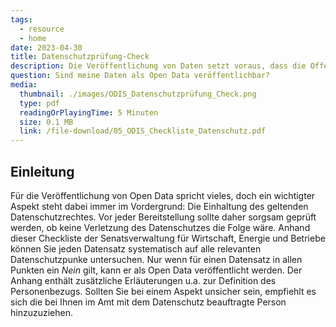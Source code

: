 ```yaml
---
tags:
  - resource
  - home
date: 2023-04-30
title: Datenschutzprüfung-Check
description: Die Veröffentlichung von Daten setzt voraus, dass die Offenlegung nach dem geltenden (Datenschutz-)Recht zulässig ist. Mit dieser Checkliste können Sie prüfen, ob Ihre Daten unter Einhaltung des Datenschutzes veröffentlicht werden können.
question: Sind meine Daten als Open Data veröffentlichbar?
media:
  thumbnail: ./images/ODIS_Datenschutzprüfung_Check.png
  type: pdf
  readingOrPlayingTime: 5 Minuten
  size: 0.1 MB
  link: /file-download/05_ODIS_Checkliste_Datenschutz.pdf
---
```


## Einleitung

Für die Veröffentlichung von Open Data spricht vieles, doch ein wichtigter Aspekt steht dabei immer im Vordergrund: Die Einhaltung des geltenden Datenschutzrechtes. Vor jeder Bereitstellung sollte daher sorgsam geprüft werden, ob keine Verletzung des Datenschutzes die Folge wäre. Anhand dieser Checkliste der Senatsverwaltung für Wirtschaft, Energie und Betriebe können Sie jeden Datensatz systematisch auf alle relevanten Datenschutzpunke untersuchen. Nur wenn für einen Datensatz in allen Punkten ein _Nein_ gilt, kann er als Open Data veröffentlicht werden. Der Anhang enthält zusätzliche Erläuterungen u.a. zur Definition des Personenbezugs. Sollten Sie bei einem Aspekt unsicher sein, empfiehlt es sich die bei Ihnen im Amt mit dem Datenschutz beauftragte Person hinzuzuziehen.

<PdfEmbed
  filePath="/file-download/05_ODIS_Checkliste_Datenschutz.pdf"
  downloadLinkText="Download Checkliste"
  mediaMetadata={frontmatter.media}
/>
